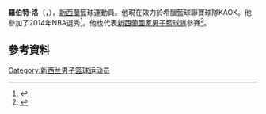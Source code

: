 '''羅伯特·洛'''（{{lang-en|'''Robert Loe'''}}，{{bd|1991年|8月5日}}），[[新西蘭|新西蘭]]籃球運動員。他現在效力於希臘籃球聯賽球隊KAOK。他參加了2014年NBA選秀<ref>{{cite web | url=http://www.nba.com/warriors/news/warriors-announce-2014-summer-league-roster-t.v.-schedule | title=Warriors Announce 2014 Summer League Roster & T.V. Schedule | work=NBA.com | date=3 July 2014 | accessdate=11 August 2014}}</ref>。他也代表[[新西蘭國家男子籃球隊|新西蘭國家男子籃球隊]]參賽<ref>{{cite web | last=Hinton | first=Marc | url=http://www.stuff.co.nz/sport/basketball/10400144/Tall-Blacks-cut-down-squad-for-FIBA-World-Cup/ | title=Tall Blacks cut down squad for FIBA World Cup | work=Stuff.co.nz | date=19 August 2014 | accessdate=19 August 2014}}</ref>。

==參考資料==
{{Reflist}}

{{Sport-bio-stub}}

{{Authority control}}
{{DEFAULTSORT:Loe, Robert}}
[[Category:新西兰男子篮球运动员|Category:新西兰男子篮球运动员]]